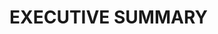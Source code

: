 # EXECUTIVE SUMMARY {#sec-executive-summary}

\textit{{Drug X, an oral tablet which is being developed by company A and is used to treat Disease Y, has undergone N number of completed studies. A population PK analysis was performed to characterize the PK and identify sources of variability in the PK  based on rich and sparse samples collected in Phase 1 and Phase 3 studies. As part of the population PK analysis, data from NN subjects was utilized where the doses were ranging from 5 mg- 100 mg Q3W.
The data was adequately described using a 1-compartment model with a first-order absorption rate constant (Ka) with lag time (Tlag). A bootstrap method resulted in model reduction compared to reducing the full model with the additional of all the covariates like (age, sex, baseline body weight, race, baseline GFR, drug product)  by removing covariates for which the 95% PIs included the null value relative to the reference compared stepwise covariate modeling using forward addition and backward elimination. Both continuous and categorical variables were evaluated and. The final population estimates of CL/F and V/F for drug X were 19.49 L/h and 198.72 L, respectively, and are for a male patient who is 92.5 kg, has a CRCL of 116.5 mL/min, and is taking a dose of 150 mg. Based on the population PK model, the half-life of drug X was 7.07 The effect of creatinine clearance was added on CL/F since the drug was previously demonstrated as important  as Drug X is expected to undergo renal excretion. Baseline body weight of each subjects was modeled as covariate on the CL, VC using a power function and the the estimates are  respectively.Sex was a significant covariate on CL and VC (Figure 6), with male subjects having a higher CL and higher Vc than female subjects.
Final Model-based simulations were performed to evaluate drug X CL under various conditions, estimate effective half-life, predict exposure metrics for 60 mg Q4W vs 30 mg Q2W dose regimens, and assess the clinical relevance of covariates of interest such as sex, hepatic function, renal function, race, manufacture process, and shorter infusion time in the final PPK model. Results suggest that exposures were higher in female subjects than males for subjects who received 60 mg Q4W. The predicted geometric means of drug X exposure (Cmin1, Cmax1, Cavg1, Cavd28, Cminss, Cmaxss, and Cavgss) at 60 mg Q4W and 30 mg Q2W are summarized in Table 5.  As expected, Cavgss was similar across the two different regimens (difference < 5%). The exposures were higher with drug X 30 mg Q2W relative to 60 mg Q4W by approximately 51% for Cmind28 and 42% for Cminss. The exposures were lower with drug X 30 mg Q2W relative to 60 mg Q4W by approximately 50% for Cmax1 and 31% for Cmaxss, which were also expected.
}}